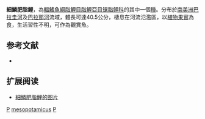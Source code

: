 {{Speciesbox 
| genus = Piaractus
| species = mesopotamicus
| status = NE
| status_system = IUCN3.1
| authority =  [[Holmberg|Holmberg]], 1887
| synonyms = *''Myletes mesopotamicus''<br /><small>Holmberg, 1887</small>
*''Myletes edulis''<br /><small>Castelnau, 1855</small>
*''Myletes mitrei''<br /><small>Berg, 1895</small>
*''Colossoma mitrei''<br /><small>Berg, 1895</small>
*''Colosoma canterai''<br /><small>Devincenzi, 1942</small>
}}
'''細鱗肥脂鯉'''，為[[輻鰭魚綱|輻鰭魚綱]][[脂鯉目|脂鯉目]][[脂鯉亞目|脂鯉亞目]][[锯脂鲤科|锯脂鲤科]]的其中一個[[種|種]]。分布於[[南美洲|南美洲]][[巴拉圭河|巴拉圭河]]及[[巴拉那河|巴拉那河]]流域，體長可達40.5公分，棲息在河流氾濫區，以[[植物|植物]][[果實|果實]]為食，生活習性不明，可作為觀賞魚。

==参考文献==
{{refbegin}}
*{{FishBase_species|genus=Piaractus|species=mesopotamicus |year=2014|month=1}}
{{refend}}

== 扩展阅读 ==
{{refbegin}}
* [https://www.fishbase.se/images/species/Pimes_u0.jpg 細鱗肥脂鯉的图片] {{Wayback|url=https://www.fishbase.se/images/species/Pimes_u0.jpg |date=20190721182542 }}
{{refend}}

{{Taxonbar|from=Q345262}}

[[Category:觀賞魚|P]]
[[Category:肥脂鯉屬|mesopotamicus]]
[[Category:1887年描述的鱼类|P]]

{{魚類小作品}}